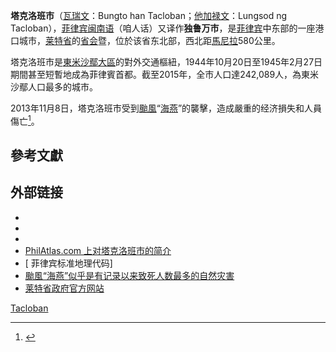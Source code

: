 {{NoteTA|G1=PHL|G2=U|1=zh-cn:邮政编码; zh-hk:郵區編號; zh-tw:郵遞區號}}
{{Infobox settlement
| name                            = 塔克洛班市
| official_name                   = Bungto han Tacloban
| settlement_type                 = {{le|菲律賓城市|Cities of the Philippines|高度城市化的城市}}
| image_skyline                   = Tacloban City Hall.jpg
| image_caption                   = 塔克洛班市政府大樓
| image_seal                      = Tacloban City Seal.png
| seal_size                       = 100x80px
| image_map                       = {{PH wikidata|image_map}}
| map_caption                     = 塔克洛班市在[[莱特省|莱特省]]的位置
| image_map1                      = {{hidden begin|title=[[開放街圖|-{zh-hans:开放街道地图; zh-hant:開放街圖}-]]|ta1=center}}{{Infobox mapframe|frame-width=250}}{{hidden end}}
| pushpin_map                     = Philippines
| pushpin_label_position          = right
| pushpin_map_caption             = 塔克洛班市在[[菲律宾|菲律宾]]的位置
| coordinates                     = {{coord|12|14|N|125|00|E|region:PH|display=inline,title}}
| subdivision_type                = [[世界政區索引|國家]]
| subdivision_name                = {{flag|Philippines}}
| subdivision_type1               = [[大區_(菲律賓)|大區]]
| subdivision_name1               = [[东米沙鄢|东米沙鄢]]（第8政区）
| subdivision_type2               = [[菲律宾省份列表|省]]
| subdivision_name2               = [[莱特省|莱特省]]
| etymology                       = <!--origin of name-->
| named_for                       = <!--named after (if person or place)-->
| native_name                     = 
| other_name                      = 
| nickname                        = {{plainlist|
*通往东米沙鄢的大门<ref name="ManilaTimes-National">{{cite news |title=National transformation in Eastern Visayas |url=https://www.manilatimes.net/national-transformation-eastern-visayas/134890/ |access-date=2019-04-21 |work=The Manila Times|date=2014-10-17 |archive-url=https://web.archive.org/web/20170324012826/http://www.manilatimes.net/national-transformation-eastern-visayas/134890/ |archive-date=2017-03-24 |language=en |quote=But the most striking work of physical transformation today is to be seen in Tacloban City, which remains the gateway to [[東米沙鄢|Eastern Visayas]].}}</ref>
*世界上最幸福的人的家<ref name="Sunstar-HomeHappiest">{{cite news |last1=Reyes |first1=Ronald O. |title='Tacloban City: Home of the happiest people in the world' goes viral |url=https://www.sunstar.com.ph/article/1513544 |access-date=2019-04-21 |work=''SunStar''|date=2018-04-20 |archive-url=https://web.archive.org/web/20190421145913/https://www.sunstar.com.ph/article/1513544 |archive-date=2019-04-21 |language=en}}</ref>
}}
| motto                           = 前进的爱与美之城
| anthem                          = 
| subdivision_type3               = [[菲律賓眾議院|选区]]
| subdivision_name3               = {{le|莱特省立法区|Legislative districts of Leyte#1st District|莱特省第一选区}}
| established_title               = 成立时间
| established_date                = 1770年
| established_title1              = 确立为省会
| established_date1               = 1830年2月26日
| established_title2              = 确立为特别市
| established_date2               = 1953年6月12日<ref name=RA760>{{cite web|url=http://www.officialgazette.gov.ph/1953/06/06/proclamation-no-394-s-1953/|title=Proclamation No. 394, s. 1953|quote=Pursuant to the authority conferred upon me by section 89 of Republic Act No. 760, creating the City of Tacloban, I, Elpidio Quirino, President of the Philippines, do hereby fix June 12, 1953, for the organization of the Government of the City of Tacloban.|date=1953-06-06|access-date=2018-02-21|archive-date=2020-10-28|archive-url=https://web.archive.org/web/20201028171000/http://www.officialgazette.gov.ph/1953/06/06/proclamation-no-394-s-1953/|dead-url=no}}</ref>
| established_title3              = 确立为高度城市化城市
| established_date3               = 2008年12月18日<ref>{{le|菲律宾选举委员会|Commission on Elections (Philippines)|COMELEC}} [http://www.comelec.gov.ph/?r=otherres/MR090036   Minute Resolution No. 09-0036] {{Wayback|url=http://www.comelec.gov.ph/?r=otherres%2FMR090036 |date=20161225214548 }}</ref>
| parts_type                      = [[描籠涯|描籠涯]]
| parts_style                     = para
| p1                              = 138個
| leader_title                    = 市長
| leader_name                     = Alfred S. Romualdez
| leader_title1                   = 副市長
| leader_name1                    = Jerry "Sambo" T. Yaokasin
| leader_title2                   = [[菲律賓眾議院|议员代表]]
| leader_name2                    = {{le|Ferdinand Martin G. Romualdez|Martin Romualdez}}
| leader_title3                   = {{le|Sangguniang Panlungsod|Sangguniang Panlungsod|市議會}}
| leader_name3                    = {{Collapsible list
 | title = 成員
 | frame_style = border:none; padding: 0;
 | list_style = text-align:left;display:none;
 | 1 = • Ma. Elvira G. Casal
 | 2 = • Edmund Edward I. Chua
 | 3 = • Nikki C. Chua
 | 4 = • Leo O. Bahin
 | 5 = • Evangeline L. Esperas
 | 6 = • Aurora Aimee D. Grafil
 | 7 = • Dalisay T. Erpe
 | 8 = • Rachelle Erica C. Pineda
 | 9 = • Jose Mario S. Bagulaya
 | 10 = • Brian Steve G. Granados
 | 11 = <small>[https://dilg.gov.ph/local-officials/master DILG Masterlist of Officials]</small>
 }}
| leader_title4                   = {{le|菲律宾大选|Elections in the Philippines#Qualification|选民}}
| leader_name4                    = {{PH wikidata|electorate}}人（{{le|2019年菲律宾大选|2019 Philippine general election|2019年}}）
| government_type                 = {{PH wikidata|government_type}}
| government_footnotes            = {{thinsp}}<ref>{{cite web |title=TACLOBAN CITY (CAPITAL), LEYTE |url=https://lgu201.dilg.gov.ph/view.php?r=08&p=37&m=47 |website={{le|Department of Interior and Local Government}} |access-date=2021-02-15 |archive-date=2020-11-02 |archive-url=https://web.archive.org/web/20201102135330/https://lgu201.dilg.gov.ph/view.php?r=08&p=37&m=47 |dead-url=no }}</ref>
| elevation_m                     = 40
| elevation_max_m                 = 21
| elevation_min_m                 = 2
| elevation_max_rank              = 
| elevation_min_rank              = 
| elevation_footnotes             = {{PH wikidata|elevation_footnotes}}
| elevation_max_footnotes         = 
| elevation_min_footnotes         = 
| area_rank                       = 
| area_footnotes                  = {{PSGC detail|area}}
| area_total_km2                  = {{PH wikidata|area}}
| population_footnotes            = {{PH census|current}}
| population_total                = {{PH wikidata|population_total}}
| population_as_of                = 2015年
| population_density_km2          = auto
| population_blank1_title         = [[戶|戶數]]
| population_blank1               = {{PH wikidata|household}}
| population_blank2_title         = 
| population_blank2               = 
| population_demonym              = 塔克洛班人<br>{{small|（[[菲律賓文|菲律賓文]]：Taclobanon）}}
| population_rank                 = 
| population_note                 = 
| timezone                        = [[菲律賓標準時間|PST]]
| utc_offset                      = {{PH wikidata|utc_offset}}
| postal_code_type                = {{le|菲律宾邮政编码列表|List of ZIP codes in the Philippines|邮政编码}}
| postal_code                     = {{PH wikidata|postal_code}}
| postal2_code_type               = {{PSGCstyle}}
| postal2_code                    = {{PSGC detail}}
| area_code_type                  = {{areacodestyle}}
| area_code                       = {{PH wikidata|area_code}}
| website                         = {{PH wikidata|website}}
| demographics_type1              = 經濟
| demographics1_title1            = {{PH wikidata|income_class_title}}
| demographics1_info1             = 一級收入城市
| demographics1_title2            = {{le|贫困标准|Measuring poverty|贫困发生率}}
| demographics1_info2             = 21.45% (2015)<ref>{{cite web|url=https://psa.gov.ph/sites/default/files/City%20and%20Municipal-level%20Small%20Area%20Poverty%20Estimates_%202009%2C%202012%20and%202015_0.xlsx|title=PSA releases the 2015 Municipal and City Level Poverty Estimates|location=Quezon City, Philippines|access-date=2019-10-12|archive-date=2019-12-21|archive-url=https://web.archive.org/web/20191221101047/https://psa.gov.ph/sites/default/files/City%20and%20Municipal-level%20Small%20Area%20Poverty%20Estimates_%202009%2C%202012%20and%202015_0.xlsx|dead-url=no}}</ref>
| demographics1_title3            = [[营业额|财政收入]]
| demographics1_info3             = {{PH wikidata|revenue}} {{PH wikidata|revenue_point_in_time}}
| demographics1_title4            = [[資產|資產]]
| demographics1_info4             = {{PH wikidata|assets}} {{PH wikidata|assets_point_in_time}}
| demographics1_title5            = {{le|負債|Liability (financial accounting)}}
| demographics1_info5             = {{PH wikidata|liabilities}} {{PH wikidata|liabilities_point_in_time}}
| demographics1_title6            = {{le|开支|Expenditure}}
| demographics1_info6             = {{PH wikidata|expenditure}} {{PH wikidata|expenditure_point_in_time}}
| blank_name_sec1                 = {{PH wikidata|climate_title}}
| blank_info_sec1                 = {{PH wikidata|climate_type}}
| blank1_name_sec1                = [[菲律賓語言|母語]]
| blank1_info_sec1                = [[瓦瑞語|瓦瑞語]]，[[他加祿語|他加祿語]]
}}

'''塔克洛班市'''（[[瓦瑞語|瓦瑞文]]：Bungto han Tacloban；[[他加禄文|他加禄文]]：Lungsod ng Tacloban），[[菲律宾闽南语|菲律宾闽南语]]（咱人话）又译作'''独鲁万市'''，是[[菲律宾|菲律宾]]中东部的一座港口城市，[[莱特省|莱特省]]的[[首府|省会]]暨{{le|自治市 (菲律賓)|Municipalities of the Philippines|自治市}}，位於该省东北部，西北距[[馬尼拉|馬尼拉]]580公里。

塔克洛班市是[[東米沙鄢|東米沙鄢]][[大區_(菲律賓)|大區]]的對外交通樞紐，1944年10月20日至1945年2月27日期間甚至短暫地成為菲律賓首都。截至2015年，全市人口達242,089人，為東米沙鄢人口最多的城市{{PH census|current}}。

2013年11月8日，塔克洛班市受到[[颱風|颱風]]“[[颱風海燕_(2013年)|海燕]]”的襲擊，造成嚴重的经济損失和人員傷亡<ref>{{cite news|url=http://opinion.inquirer.net/65685/tacloban-not-once-but-thrice|first=Ambeth R.|last=Ocampo|work=''Philippine Daily Inquirer''|date=2013-11-19|title=Tacloban, not once but thrice|archive-url=https://web.archive.org/web/20131122130514/http://opinion.inquirer.net/65685/tacloban-not-once-but-thrice|archive-date=2013-11-22}}</ref>。

==參考文獻==
{{reflist}}

==外部链接==
* {{Commons category-inline|Tacloban|塔克洛班市}}
* {{OSM relation|5154028|塔克洛班市}}
* {{Cite NIE|wstitle=Tacloban|short=x}}
* [https://www.philatlas.com/visayas/r08/tacloban.html PhilAtlas.com 上对塔克洛班市的简介] {{Wayback|url=https://www.philatlas.com/visayas/r08/tacloban.html |date=20201205201812 }}
* [{{NSCB detail}} 菲律宾标准地理代码]
* [http://www.sltrib.com/sltrib/world/57110821-68/tacloban-philippines-typhoon-leyte.html.csp 颱風“海燕”似乎是有记录以来致死人数最多的自然灾害] {{Wayback|url=http://www.sltrib.com/sltrib/world/57110821-68/tacloban-philippines-typhoon-leyte.html.csp |date=20170411045144 }}
* [http://www.leyte.org.ph/about_leyte-gen_info.htm 莱特省政府官方网站] {{Wayback|url=http://www.leyte.org.ph/about_leyte-gen_info.htm |date=20130403033409 }}

{{Geographic Location1
|Centre    = 塔克洛班市
|North     = [[巴巴廷贡|巴巴廷贡]]
|East      = ''[[聖華尼科海峽|聖華尼科海峽]]'' / [[聖里塔_(薩馬省)|聖里塔 (薩馬省)]]
|Southeast = ''[[聖佩德羅灣_(菲律賓)|聖佩德羅灣]]''
|South     = [[聖非_(雷伊泰省)|聖非]] / [[帕洛_(菲律賓)|帕洛]]
|West      = [[阿朗加蘭|阿朗加蘭]]
|Northwest = [[聖米圭爾_(雷伊泰省)|圣米圭尔]]
}}
{{菲律賓行政區劃|nocat}}

{{Authority control}}

[[Category:菲律宾省会城市|Tacloban]]